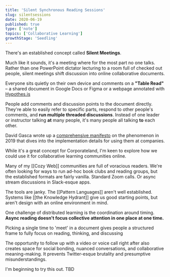 ```yaml
---
title: 'Silent Synchronous Reading Sessions'
slug: silentsessions
date: 2020-06-19
published: true
type: ['note']
topics: ['Collaborative Learning']
growthStage: 'Seedling'
---
```


<IntroParagraph>

There's an established concept called **Silent Meetings**.

</IntroParagraph>

Much like it sounds, it's a meeting where for the most part no one talks. Rather than one PowerPoint dictator lecturing to a room full of checked out people, silent meetings shift discussion into online collaborative documents.

Everyone sits quietly on their own device and comments on a **"Table Read"** – a shared document in Google Docs or Figma or a webpage annotated with <a href="https://hypothes.is">Hypothes.is</a>

People add comments and discussion points to the document directly. They're able to easily refer to specific parts, respond to other people's comments, and **run multiple threaded discussions**. Instead of one leader or instructor talking **at** many people, it's many people all talking **to** each other.

 David Gasca wrote up a <a href="https://medium.com/swlh/the-silent-meeting-manifesto-v1-189e9e3487eb">comprehensive manifesto</a> on the phenomenon in 2019 that dives into the implementation details for using them at companies.

While it's a great concept for Corporateland, I'm keen to explore how we could use it for collaborative learning communities online. 

Many of my [[Cozy Web]] communities are full of voracious readers. We're often looking for ways to run ad-hoc book clubs and reading groups, but the established formats are fairly vanilla. Standard Zoom calls. Or async stream discussions in Slack-esque apps.

The tools are janky. The [[Pattern Languages]] aren't well established. Systems like [[the Knowledge Hydrant]] give us good starting points, but aren't design with an online environment in mind.

One challenge of distributed learning is the coordination around timing. **Async reading doesn't focus collective attention in one place at one time.**

Picking a single time to 'meet' in a document gives people a structured frame to fully focus on reading, thinking, and discussing

The opportunity to follow up with a video or voice call right after also creates space for social bonding, nuanced conversations, and collaborative meaning-making. It prevents Twitter-esque brutality and presumptive misunderstandings.

I'm beginning to try this out. TBD
